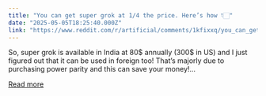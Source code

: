 ```yaml
---
title: "You can get super grok at 1/4 the price. Here’s how 👇🏻"
date: "2025-05-05T18:25:40.000Z"
link: "https://www.reddit.com/r/artificial/comments/1kfixxq/you_can_get_super_grok_at_14_the_price_heres_how/"
---
```


So, super grok is available in India at 80$ annually (300$ in US) and I just figured out that it can be used in foreign too! That’s majorly due to purchasing power parity and this can save your money!...

[Read more](https://www.reddit.com/r/artificial/comments/1kfixxq/you_can_get_super_grok_at_14_the_price_heres_how/)
